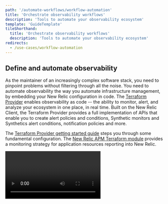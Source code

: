 ```yaml
---
path: '/automate-workflows/workflow-automation'
title: 'Orchestrate observability workflows'
description: 'Tools to automate your observability ecosystem'
template: 'GuideTemplate'
tileShorthand:
  title: 'Orchestrate observability workflows'
  description: 'Tools to automate your observability ecosystem'
redirects:
  - /use-cases/workflow-automation
---
```


## Define and automate observability

As the maintainer of an increasingly complex software stack, you need to
pinpoint problems without filtering through all the noise. You need to automate
observability the way you automate infrastructure management, by embedding your
New Relic configuration in code. The [Terraform
Provider](https://www.terraform.io/docs/providers/newrelic/index.html) enables
observability as code -- the ability to monitor, alert, and analyze your
ecosystem in one place, in real time. Built on the New Relic Client, the
Terraform Provider provides a full implementation of APIs that enable you to
create alert policies and conditions, Synthetic monitors and Synthetics alert
conditions, notification policies and more.

The [Terraform Provider getting started
guide](https://www.terraform.io/docs/providers/newrelic/guides/getting_started.html)
steps you through some fundamental configuration. The [New Relic APM Terraform
module](https://registry.terraform.io/modules/newrelic/apm/newrelic/0.0.4)
provides a monitoring strategy for application resources reporting into New
Relic.

<Video type='youtube' id='UwJ-7BLylJo' />

## Build event-based workflows

When you’re constantly releasing features, you need to easily track changes in
your environment and monitor your systems. The [New Relic
CLI](https://github.com/newrelic/newrelic-cli) enables the integration of New
Relic into your existing workflows, from fetching data from your laptop while
troubleshooting an issue, to adding New Relic into your CI/CD pipeline. The CLI
is a supported library that consolidates New Relic tools, enabling you to
perform these tasks (and more):

* Search for entities across all your New Relic accounts
* Manage tags across all of your entities
* Record APM application deployments within New Relic

See the [New Relic CLI getting started
guide](https://github.com/newrelic/newrelic-cli/blob/master/docs/GETTING_STARTED.md)
for steps to get set up, tag an application, tag all applications, or create a
deployment marker.

<Video type='youtube' id='g00AeKlECZA'/>

## Harness multiple APIs with a single client

The [New Relic Client](https://github.com/newrelic/newrelic-client-go) provides
the building blocks for many tools in the toolkit, enabling quick access to a
handful of New Relic APIs. The Client means you don’t have to toil over things
like serialization and authentication. Use it to record your application
deployments without having to learn how the API works. Or to automate changing
tags within New Relic when service ownership changes. And you can
programmatically manage your assets via APIs and auto-instrumentation within
your own custom applications.

The client provides full support for these New Relic API endpoints:

* [NerdGraph API](https://docs.newrelic.com/docs/apis/nerdgraph/get-started/introduction-new-relic-nerdgraph), New Relic’s GraphQL API
* [REST v2 API](https://docs.newrelic.com/docs/apis/rest-api-v2/getting-started/introduction-new-relic-rest-api-v2)
* [Infrastructure API](https://docs.newrelic.com/docs/infrastructure/new-relic-infrastructure/infrastructure-alert-conditions/rest-api-calls-new-relic-infrastructure-alerts)
* [Synthetics API](https://docs.newrelic.com/docs/apis/synthetics-rest-api/monitor-examples/manage-synthetics-monitors-rest-api)

## Provision New Relic resources with AWS CloudFormation

If you’re a developer using AWS CloudFormation, the [New Relic CloudFormation
integration](https://github.com/newrelic/cloudformation-partner-integration)
enables you to provision a subset of New Relic resources. You can build on the
New Relic Client, and configure basic NRQL alerts.

For more information, see our [AWS CloudFormation
integration](https://docs.newrelic.com/docs/integrations/amazon-integrations/aws-integrations-list/aws-cloudformation-integration)
documentation.

## For more help

* [Developer Toolkit on GitHub](https://newrelic.github.io/developer-toolkit/)
* [Discuss on the Explorer’s Hub](https://discuss.newrelic.com/c/build-on-new-relic/developer-toolkit)
* [Toolkit roadmap](https://newrelic.github.io/developer-toolkit/roadmap/)

